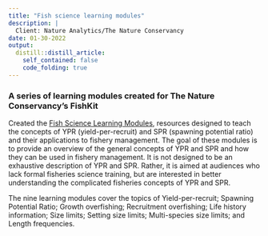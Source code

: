 ```yaml
---
title: "Fish science learning modules"
description: |
  Client: Nature Analytics/The Nature Conservancy
date: 01-30-2022
output:
  distill::distill_article:
    self_contained: false
    code_folding: true
---
```


### A series of learning modules created for The Nature Conservancy's FishKit

Created the [Fish Science Learning Modules](https://fisheriestoolkit.org/fish-science-learning-module/), resources designed to teach the concepts of YPR (yield-per-recruit) and SPR (spawning potential ratio) and their applications to fishery management. The goal of these modules is to provide an overview of the general concepts of YPR and SPR and how they can be used in fishery management. It is not designed to be an exhaustive description of YPR and SPR. Rather, it is aimed at audiences who lack formal fisheries science training, but are interested in better understanding the complicated fisheries concepts of YPR and SPR. 

The nine learning modules cover the topics of Yield-per-recruit; Spawning Potential Ratio; Growth overfishing; Recruitment overfishing; Life history information; Size limits; Setting size limits; Multi-species size limits; and Length frequencies.


